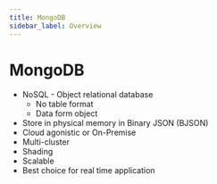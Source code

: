 ```yaml
---
title: MongoDB
sidebar_label: Overview
---
```


# MongoDB

- NoSQL - Object relational database
  - No table format
  - Data form object
- Store in physical memory in Binary JSON (BJSON)
- Cloud agonistic or On-Premise
- Multi-cluster
- Shading
- Scalable
- Best choice for real time application
